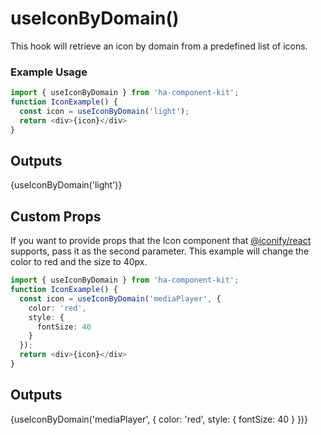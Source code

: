 
<Meta title="HOOKS/useIconByDomain" />

# useIconByDomain()
This hook will retrieve an icon by domain from a predefined list of icons.

### Example Usage

```ts
import { useIconByDomain } from 'ha-component-kit';
function IconExample() {
  const icon = useIconByDomain('light');
  return <div>{icon}</div>
}
```

## Outputs

<div>{useIconByDomain('light')}</div>

## Custom Props

If you want to provide props that the Icon component that [@iconify/react](https://iconify.design/docs/icon-components/react/) supports, pass it as the second parameter.
This example will change the color to red and the size to 40px.
```ts
import { useIconByDomain } from 'ha-component-kit';
function IconExample() {
  const icon = useIconByDomain('mediaPlayer', {
    color: 'red',
    style: {
      fontSize: 40
    }
  });
  return <div>{icon}</div>
}
```

## Outputs

<div>{useIconByDomain('mediaPlayer', {
    color: 'red',
    style: {
      fontSize: 40
    }
})}</div>
